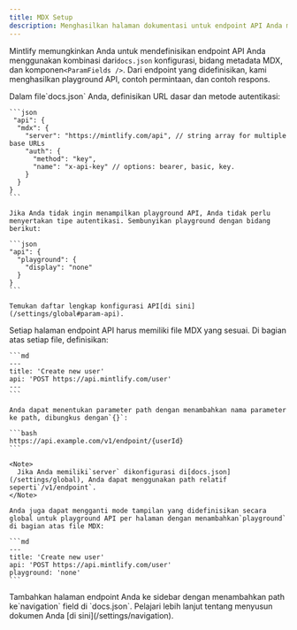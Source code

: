 ```yaml
---
title: MDX Setup
description: Menghasilkan halaman dokumentasi untuk endpoint API Anda menggunakan MDX
---
```


Mintlify memungkinkan Anda untuk mendefinisikan endpoint API Anda menggunakan kombinasi dari`docs.json` konfigurasi, bidang metadata MDX, dan komponen`<ParamFields />`. Dari endpoint yang didefinisikan, kami menghasilkan playground API, contoh permintaan, dan contoh respons.

<Steps>
  <Step title="Configure your API">
    Dalam file`docs.json` Anda, definisikan URL dasar dan metode autentikasi:

    ```json
     "api": {
      "mdx": {
        "server": "https://mintlify.com/api", // string array for multiple base URLs
        "auth": {
          "method": "key",
          "name": "x-api-key" // options: bearer, basic, key.
        }
      }
    }
    ```

    Jika Anda tidak ingin menampilkan playground API, Anda tidak perlu menyertakan tipe autentikasi. Sembunyikan playground dengan bidang berikut:

    ```json
    "api": {
      "playground": {
        "display": "none"
      }
    }
    ```

    Temukan daftar lengkap konfigurasi API[di sini](/settings/global#param-api).
  </Step>

  <Step title="Create your endpoint pages">
    Setiap halaman endpoint API harus memiliki file MDX yang sesuai. Di bagian atas setiap file, definisikan:

    ```md
    ---
    title: 'Create new user'
    api: 'POST https://api.mintlify.com/user'
    ---
    ```

    Anda dapat menentukan parameter path dengan menambahkan nama parameter ke path, dibungkus dengan`{}`:

    ```bash
    https://api.example.com/v1/endpoint/{userId}
    ```

    <Note>
      Jika Anda memiliki`server` dikonfigurasi di[docs.json](/settings/global), Anda dapat menggunakan path relatif seperti`/v1/endpoint`.
    </Note>

    Anda juga dapat mengganti mode tampilan yang didefinisikan secara global untuk playground API per halaman dengan menambahkan`playground` di bagian atas file MDX:

    ```md
    ---
    title: 'Create new user'
    api: 'POST https://api.mintlify.com/user'
    playground: 'none'
    ```
  </Step>

  <Step title="Add your endpoints to your docs">
    Tambahkan halaman endpoint Anda ke sidebar dengan menambahkan path ke`navigation` field di `docs.json`. Pelajari lebih lanjut tentang menyusun dokumen Anda [di sini](/settings/navigation).
  </Step>
</Steps>
